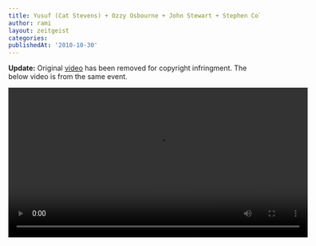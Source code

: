```yaml
---
title: Yusuf (Cat Stevens) + Ozzy Osbourne + John Stewart + Stephen Colbert = WIN!
author: rami
layout: zeitgeist
categories:
publishedAt: '2010-10-30'
---
```


__Update:__ Original [video](http://www.youtube.com/watch?v=S2pfapM8H7Y) has been removed for copyright infringment. The below video is from the same event.


<video controls width="600">
    <source src="/assets/videos/content/zeitgeist/cat-stevens-ozzy-osbourne-john-stewart-stephen-colbert.mp4"
            type="video/mp4"/>
    Sorry, your browser doesn't support embedded videos.
</video>

